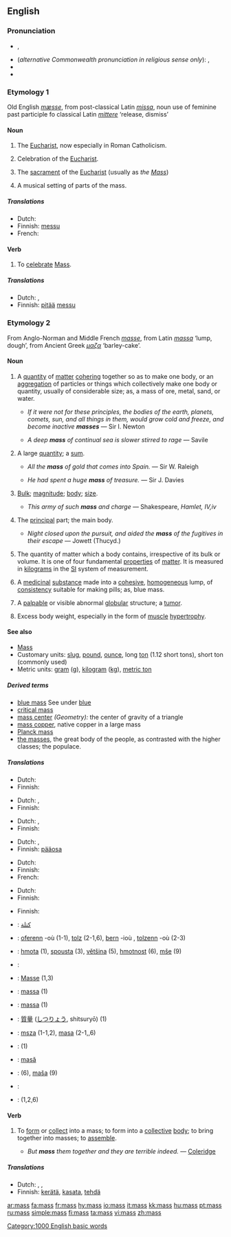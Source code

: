 {{see|Mass}}
{{wikipedia}}
==English==
===Pronunciation===
* {{IPA|/mæs/}}, {{SAMPA|/m{s/}}
* (''alternative Commonwealth pronunciation in religious sense only''): {{IPA|/mɑːs/}}, {{SAMPA|/mA:s/}}
* {{audio|en-us-mass.ogg|Audio (US)}}
* {{rhymes|æs}}

===Etymology 1===
Old English ''[[mæsse]]'', from post-classical Latin ''[[missa]]'', noun use of feminine past participle fo classical Latin ''[[mittere]]'' ‘release, dismiss’

====Noun====
{{en-noun|es}}

# {{religion}} The [[Eucharist]], now especially in Roman Catholicism.
# {{context|religion}} Celebration of the [[Eucharist]].
# {{context|religion}} The [[sacrament]] of the [[Eucharist]] (usually as ''the [[Mass]]'')
# A musical setting of parts of the mass.

=====Translations=====
{{trans-top|religion: celebration of the Eucharist}}
*Dutch: {{t|nl|mis|f}}
*Finnish: [[messu]]
*French: {{t|fr|messe|f}}
{{trans-mid}}
{{trans-bottom}}

====Verb====
{{en-verb|mass|es}}

# {{context|intransitive|obsolete}} To [[celebrate]] [[Mass]].

=====Translations=====
{{trans-top|celebrate Mass}}
*Dutch: {{t|nl|vieren}}, {{t|nl|misvieren}}
*Finnish: [[pitää]] [[messu]]
{{trans-mid}}
{{trans-bottom}}

===Etymology 2===
From Anglo-Norman and Middle French ''[[masse]]'', from Latin ''[[massa]]'' ‘lump, dough’, from Ancient Greek ''[[μαζα]]'' ‘barley-cake’.

====Noun====
{{en-noun|es|-}}

# A [[quantity]] of [[matter]] [[cohere|cohering]] together so as to make one body, or an [[aggregation]] of particles or things which collectively make one body or quantity, usually of considerable size; as, a mass of ore, metal, sand, or water.
#* {{rfdate}} ''If it were not for these principles, the bodies of the earth, planets, comets, sun, and all things in them, would grow cold and freeze, and become inactive '''masses''''' — Sir I. Newton
#* {{rfdate}} ''A deep '''mass''' of continual sea is slower stirred to rage'' — Savile
# A large [[quantity]]; a [[sum]].
#* {{rfdate}} ''All the '''mass''' of gold that comes into Spain.'' — Sir W. Raleigh
#* {{rfdate}} ''He had spent a huge '''mass''' of treasure.'' — Sir J. Davies
# [[bulk|Bulk]]; [[magnitude]]; [[body]]; [[size]].
#* {{rfdate}} ''This army of such '''mass''' and charge'' — Shakespeare, ''Hamlet, IV,iv''
# The [[principal]] part; the main body.
#* {{rfdate}} ''Night closed upon the pursuit, and aided the '''mass''' of the fugitives in their escape'' — Jowett (Thucyd.)
# {{context|physics}} The quantity of matter which a body contains, irrespective of its bulk or volume.  It is one of four fundamental [[property|properties]] of [[matter]]. It is measured in [[kilogram]]s in the [[SI]] system of measurement. 
# {{context|pharmacy}} A [[medicinal]] [[substance]] made into a [[cohesive]], [[homogeneous]] lump, of [[consistency]] suitable for making pills; as, blue mass.
# {{context|medicine}} A [[palpable]] or visible abnormal [[globular]] structure; a [[tumor]].
# {{context|bodybuilding}} Excess body weight, especially in the form of [[muscle]] [[hypertrophy]].

====See also====
* [[Mass]]
* Customary units: [[slug]], [[pound]], [[ounce]], long [[ton]] (1.12 short tons), short ton (commonly used)
* Metric units: [[gram]] (g), [[kilogram]] ([[kg]]), [[metric ton]]

=====Derived terms=====
<!-- these glosses have to be moved to the appropriate pages-->
* [[blue mass]] See under [[blue]]
* [[critical mass]]
* [[mass center]] ''(Geometry):'' the center of gravity of a triangle
* [[mass copper]], native copper in a large mass
* [[Planck mass]]
* [[the masses]], the great body of the people, as contrasted with the higher classes; the populace.

=====Translations=====
{{trans-top|quantity of matter cohering together to make one body}}
*Dutch: {{t|nl|massa|f}}
*Finnish: {{t|fi|massa}}
{{trans-mid}}
{{trans-bottom}}

{{trans-top|large quantity; sum}}
*Dutch: {{t|nl|massa|f}}, {{t|nl|hoeveelheid|f}}
*Finnish: {{t|fi|massa}}
{{trans-mid}}
{{trans-bottom}}

{{trans-top|bulk; magnitude; body; size}}
*Dutch: {{t|nl|massa|f}}, {{t|nl|hoeveelheid|f}}
*Finnish: {{t|fi|massa}}
{{trans-mid}}
{{trans-bottom}}

{{trans-top|principal part}}
*Dutch: {{t|nl|meerderheid|f}}, {{t|nl|massa|f}}
*Finnish: [[pääosa]]
{{trans-mid}}
{{trans-bottom}}

{{trans-top|physics: quantity of matter which a body contains}}
*Dutch: {{t|nl|massa|f}}
*Finnish: {{t|fi|massa}}
*French: {{t|fr|masse|f}}
{{trans-mid}}
{{trans-bottom}}

{{trans-top|pharmacy: medicinal substance made into a cohesive, homogeneous lump}}
*Dutch: {{t|nl|massa|f}}
*Finnish: {{t|fi|massa}}
{{trans-mid}}
{{trans-bottom}}

{{trans-top|medicine: palpable or visible abnormal globular structure}}
{{trans-mid}}
{{trans-bottom}}

{{trans-top|bodybuilding: excess body weight}}
*Finnish: {{t|fi|massa}}
{{trans-mid}}
{{trans-bottom}}

{{checktrans}}
{{trans-top|Translations to check}}
*{{ttbc|Arabic}}: [[كتلة]]
*{{ttbc|Breton}}: [[oferenn]] {{f}} -où (1-1), [[tolz]] {{m}} (2-1,6), [[bern]] {{m}} -ioù {{p}}, [[tolzenn]] {{f}} -où {{p}} (2-3)
*{{ttbc|Czech}}: [[hmota]] {{f}} (1), [[spousta]] {{f}} (3), [[většina]] {{f}} (5), [[hmotnost]] {{f}} (6), [[mše]] {{f}} (9)
*{{ttbc|French}}: {{t|fr|masse|f}}
*{{ttbc|German}}: [[Masse]] {{f}} (1,3)
{{trans-mid}}
*{{ttbc|Indonesian}}: [[massa#Indonesian|massa]] (1)
*{{ttbc|Interlingua}}: [[massa#Interlingua|massa]] (1)
*{{ttbc|Japanese}}: [[質量]] ([[しつりょう]], shitsuryō) (1)
*{{ttbc|Polish}}: [[msza]] {{f}} (1-1,2), [[masa]] {{f}} (2-1,,6)
*{{ttbc|Portuguese}}: {{t|pt|massa|f}} (1)
*{{ttbc|Romanian}}: [[masă]] {{f}}
*{{ttbc|Slovene}}: {{t|sl|masa|f}} (6), [[maša]] {{f}} (9)
*{{ttbc|Spanish}}: {{t|es|masa|f}}
*{{ttbc|Swedish}}: {{t|sv|massa}} (1,2,6)
{{trans-bottom}}

====Verb====
{{en-verb|mass|es}}

# {{transitive}} To [[form]] or [[collect]] into a mass; to form into a [[collective]] [[body]]; to bring together into masses; to [[assemble]].
#* ''But '''mass''' them together and they are terrible indeed.'' — [[Coleridge]]

=====Translations=====
{{trans-top|form or collect into a mass}}
*Dutch: {{t|nl|samennemen}}, {{t|nl|samenhopen}}, {{t|nl|ophopen}}
*Finnish: [[kerätä]], [[kasata]], [[tehdä]] {{t|fi|massa}}
{{trans-mid}}
{{trans-bottom}}

[[Category:1000 English basic words]]

[[ar:mass]]
[[fa:mass]]
[[fr:mass]]
[[hy:mass]]
[[io:mass]]
[[it:mass]]
[[kk:mass]]
[[hu:mass]]
[[pt:mass]]
[[ru:mass]]
[[simple:mass]]
[[fi:mass]]
[[ta:mass]]
[[vi:mass]]
[[zh:mass]]